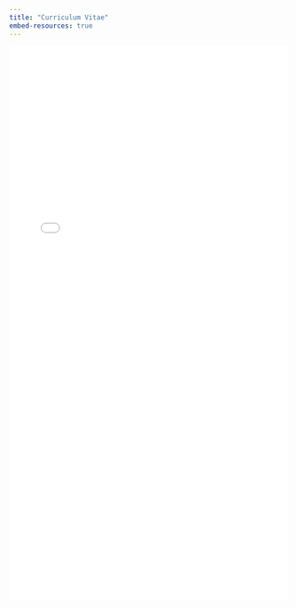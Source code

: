 ```yaml
---
title: "Curriculum Vitae"
embed-resources: true
---
```


![](CV/cv_Sebastian_Kusch.pdf){width=100% height=1000}